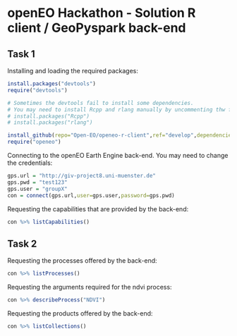# openEO Hackathon - Solution R client / GeoPyspark back-end

## Task 1

Installing and loading the required packages:
```r
install.packages("devtools")
require("devtools")

# Sometimes the devtools fail to install some dependencies.
# You may need to install Rcpp and rlang manually by uncommenting thw following two lines:
# install.packages("Rcpp")
# install.packages("rlang")

install_github(repo="Open-EO/openeo-r-client",ref="develop",dependencies=TRUE)
require("openeo")
```

Connecting to the openEO Earth Engine back-end. You may need to change the credentials:
```r
gps.url = "http://giv-project8.uni-muenster.de"
gps.pwd = "test123"
gps.user = "groupX"
con = connect(gps.url,user=gps.user,password=gps.pwd)
```

Requesting the capabilities that are provided by the back-end:
```r
con %>% listCapabilities()
```

## Task 2

Requesting the processes offered by the back-end:
```r
con %>% listProcesses()
```

Requesting the arguments required for the ndvi process:
```r
con %>% describeProcess("NDVI")
```

Requesting the products offered by the back-end:
```r
con %>% listCollections()
```
